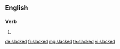 ==English==

===Verb===
{{head|en}}

# {{en-past of|slack}}

[[de:slacked]]
[[fr:slacked]]
[[mg:slacked]]
[[te:slacked]]
[[vi:slacked]]